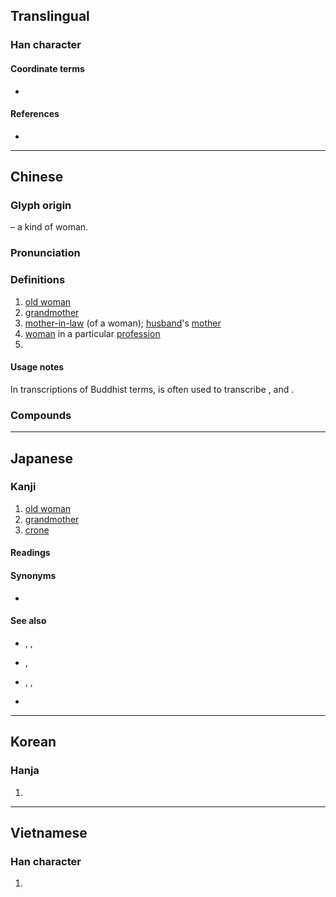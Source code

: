 {{character info/new}}
==Translingual==

===Han character===
{{Han char|rn=38|rad=女|as=08|sn=11|four=34404|canj=EEV|ids=⿱波女}}

====Coordinate terms====
* {{l|ja|爺}}

====References====
* {{Han ref|kx=0264.060|dkj=06390|dj=0530.260|hdz=21061.110|uh=5A46|ud=23110|bh=B143|bd=45379}}

----

==Chinese==
{{zh-forms}}

===Glyph origin===
{{Han etym}}
{{Han compound|波|女|t2=woman|ls=psc|c1=p|c2=s}} – a kind of woman.

===Pronunciation===
{{zh-pron
|m=pó
|m-s=po2
|c=po4,po4-2
|h=pfs=
|md=
|mn=pô/qz:pô͘
|w=3bu
|mc=y
|oc=y
|cat=n
}}

===Definitions===
{{zh-hanzi}}

# [[old woman]]
# [[grandmother]]
# [[mother-in-law]] (of a woman); [[husband]]'s [[mother]]
# [[woman]] in a particular [[profession]]
# {{n-g|pejorative suffix for a woman}}

====Usage notes====
In transcriptions of Buddhist terms, {{ltc-l|婆}} is often used to transcribe {{cog|sa|ब}}, {{m|sa|भ}} and {{m|sa|व}}.

===Compounds===
{{zh-der|婆婆|麻婆|麻婆豆腐|事頭婆|衰婆|八婆|鬼婆|肥婆|外婆|老婆|公央婆|三姑六婆|乞婆|婆娘子|小老婆子|婆姨|偷婆娘|三婆|一片婆心|婆羅門舞|家主婆|大老婆|媽祖婆|婆娑起舞|巫婆|後堯婆|兩公婆|床公床婆|主人婆|土地婆|婆羅王朝|孟婆|婆婆慢慢|丑婆子|小老婆|婆羅洲|優婆夷|嬸婆|姨婆|媒婆|婆那娑|婆老|婆羅門|婆子口舌|婆子|婆媳|婆婆媽媽|婆娘|娘婆|姑婆芋|優婆塞|師婆|太婆|大腳婆娘|大嬸婆|婆羅門教|夜叉婆|婆娑|孟婆湯|伯婆|婆家|婆心|姑婆|娑婆|婆兒|娑婆世界|叔婆|公公婆婆|公婆|助產婆|三婆二婦|婆兒氣|坐婆|岐婆|神婆|湯婆子|春夢婆|歹婆娘|毗婆尸佛|毘婆沙部|產婆術|穩婆|男人婆|活閃婆|攙扶婆|支婆|產婆|浪婆|接生婆|漁婆|毗舍婆佛|收生婆|牙婆|虎姑婆|虔婆|鼙婆|豬婆龍|跟婆|雞婆|老婆漢|風婆婆|蘋婆|綽板婆|道婆|管家婆|老婆子|老婆當軍|老虔婆|老子婆娑|虔婆勢|黃臉婆|黃婆|龜婆|養婆娘|賣婆|醫婆|老令婆|老婆兒|老婆婆|阿婆|老太婆|腳婆|黃道婆|老婆娘|頻婆|老婆餅|苦口婆心|老婆舌頭}}

----

==Japanese==

===Kanji===
{{ja-kanji|grade=c|rs=女08}}

# [[old woman]]
# [[grandmother]]
# [[crone]]

====Readings====
{{ja-readings
|goon=ば
|kanon=は
|toon=ほ
|kun=ばあ-, ばば-
}}

====Synonyms====
* {{ja-r|姥|うば}}

====See also====
* {{sense|maiden}} {{ja-r|少%女|しょう%じょ}}, {{ja-r|乙%女|おと%め}}, {{ja-r|処女|しょじょ}}
* {{sense|mother}} {{ja-r|母|はは}}, {{ja-r|婚女|こんじょ}}
* {{sense|crone}} {{ja-r|お婆さん|おばあさん}}, {{ja-r|祖母|そぼ}}, {{ja-r|外%祖%母|がい%そ%ぼ}}
* {{sense|goddess}} {{ja-r|女%神|め%がみ}}

----

==Korean==

===Hanja===
{{ko-hanja|hangeul=파|rv=pa|mr=p'a}}

# {{defn|lang=ko|sort=女08}}

----

==Vietnamese==

===Han character===
{{vi-hantu|[[bà]]|rs=女08}}

# {{defn|lang=vi|sort=女08}}